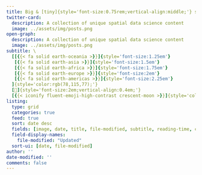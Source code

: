 ```yaml
---
title: Big & [tiny]{style='font-size:0.75rem;vertical-align:middle;'} spatial thoughts
twitter-card:
  description: A collection of unique spatial data science content
  image: ../assets/img/posts.png
open-graph:
  description: A collection of unique spatial data science content
  image: ../assets/img/posts.png
subtitle: \
  [[{{< fa solid earth-oceania >}}]{style='font-size:1.25em'}
   [{{< fa solid earth-asia >}}]{style='font-size:1.5em'}
   [{{< fa solid earth-africa >}}]{style='font-size:1.75em'}
   [{{< fa solid earth-europe >}}]{style='font-size:2em'}
   [{{< fa solid earth-americas >}}]{style='font-size:2.25em'}
  ]{style='color:rgb(78,115,77);'}
  [💭]{style='font-size:2em;vertical-align:0.4em;'}
  [{{< iconify fluent-emoji-high-contrast crescent-moon >}}]{style='color:#80629b;font-size:1.25em;vertical-align:1.5em;'}
listing:
  type: grid
  categories: true
  feed: true
  sort: date desc
  fields: [image, date, title, file-modified, subtitle, reading-time, categories, description]
  field-display-names:
    file-modified: "Updated"
  sort-ui: [date, file-modified]
author: ''
date-modified: ''
comments: false
---
```

